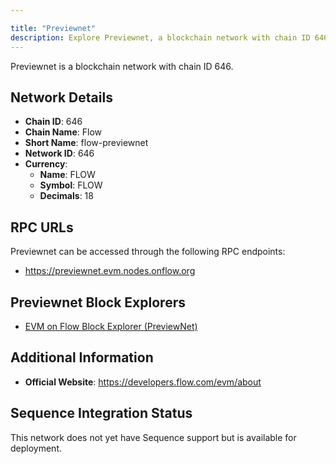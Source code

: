 ```yaml
---

title: "Previewnet"
description: Explore Previewnet, a blockchain network with chain ID 646. Learn about its native currency, FLOW, and how to interact with the network.
---
```




Previewnet is a blockchain network with chain ID 646.

## Network Details

- **Chain ID**: 646
- **Chain Name**: Flow
- **Short Name**: flow-previewnet
- **Network ID**: 646
- **Currency**: 
  - **Name**: FLOW
  - **Symbol**: FLOW
  - **Decimals**: 18

## RPC URLs

Previewnet can be accessed through the following RPC endpoints:

- https://previewnet.evm.nodes.onflow.org

## Previewnet Block Explorers

- [EVM on Flow Block Explorer (PreviewNet)](https://eth.flowscan.io)

## Additional Information

- **Official Website**: https://developers.flow.com/evm/about

## Sequence Integration Status

This network does not yet have Sequence support but is available for deployment.
